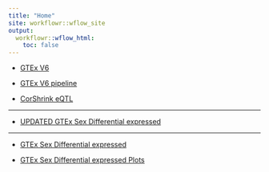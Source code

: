 ```yaml
---
title: "Home"
site: workflowr::wflow_site
output:
  workflowr::wflow_html:
    toc: false
---
```


* [GTEx V6](GTExV6.html)

* [GTEx V6 pipeline](GTExV6pipeline.html)

* [CorShrink eQTL](CorShrinkEQTL.html)

-----------------

* [UPDATED GTEx Sex Differential expressed](SexDEpipeline.final.html)

-----------------

* [GTEx Sex Differential expressed](SexDEpipeline.html)

* [GTEx Sex Differential expressed Plots](SexDEPlots.html)
